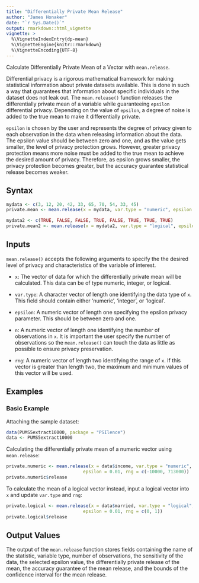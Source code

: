 ```yaml
---
title: "Differentially Private Mean Release"
author: "James Honaker"
date: "`r Sys.Date()`"
output: rmarkdown::html_vignette
vignette: >
  %\VignetteIndexEntry{dp-mean}
  %\VignetteEngine{knitr::rmarkdown}
  %\VignetteEncoding{UTF-8}
---
```


Calculate Differentially Private Mean of a Vector with `mean.release`.

Differential privacy is a rigorous mathematical framework for making statistical information about private datasets available. This is done in such a way that guarantees that information about specific individuals in the dataset does not leak out. The `mean.release()` function releases the differentially private mean of a variable while guaranteeing `epsilon` differential privacy. Depending on the value of `epsilon`, a degree of noise is added to the true mean to make it differentially private.

`epsilon` is chosen by the user and represents the degree of privacy given to each observation in the data when releasing information about the data. The epsilon value should be between zero and one, and as the value gets smaller, the level of privacy protection grows. However, greater privacy protection means more noise must be added to the true mean to achieve the desired amount of privacy. Therefore, as epsilon grows smaller, the privacy protection becomes greater, but the accuracy guarantee statistical release becomes weaker.

Syntax
------

```r
mydata <- c(3, 12, 20, 42, 33, 65, 70, 54, 33, 45)
private.mean <- mean.release(x = mydata, var.type = "numeric", epsilon = 0.1, n = 10, rng = c(3, 70))

mydata2 <- c(TRUE, FALSE, FALSE, TRUE, FALSE, TRUE, TRUE, TRUE)
private.mean2 <- mean.release(x = mydata2, var.type = "logical", epsilon = 0.5, n = 8, rng = c(0, 1))
```

Inputs
------

`mean.release()` accepts the following arguments to specify the the desired 
level of privacy and characteristics of the variable of interest.

-  `x`: The vector of data for which the differentially private mean will
   be calculated. This data can be of type numeric, integer, or
   logical.
   
-  `var.type`: A character vector of length one identifying the data type
   of `x`. This field should contain either 'numeric', 'integer', or
   'logical'.
   
-  `epsilon`: A numeric vector of length one specifying the epsilon privacy 
   parameter. This should be between zero and one.
   
-  `n`: A numeric vector of length one identifying the number of observations
   in `x`. It is important the user specify the number of observations so
   the `mean.release()` can touch the data as little as possible to ensure
   privacy preservation.
   
-  `rng`: A numeric vector of length two identifying the range of `x`. If this
   vector is greater than length two, the maximum and minimum values of this vector
   will be used.

Examples
------

### Basic Example

Attaching the sample dataset:

```r
data(PUMS5extract10000, package = "PSIlence")
data <- PUMS5extract10000
```

Calculating the differentially private mean of a numeric vector using `mean.release`:

```r
private.numeric <- mean.release(x = data$income, var.type = "numeric", n = 10000, 
                             epsilon = 0.01, rng = c(-10000, 713000))
private.numeric$release
```

To calculate the mean of a logical vector instead, input a logical vector into `x` and update `var.type` and `rng`:

```r
private.logical <- mean.release(x = data$married, var.type = "logical", n = 10000, 
                             epsilon = 0.01, rng = c(0, 1))
private.logical$release
```

Output Values
------

The output of the `mean.release` function stores fields containing the name of the statistic, variable type, number of observations, the sensitivity of the data, the selected epsilon value, the differentially private release of the mean, the accuracy guarantee of the mean release, and the bounds of the confidence interval for the mean release. 
